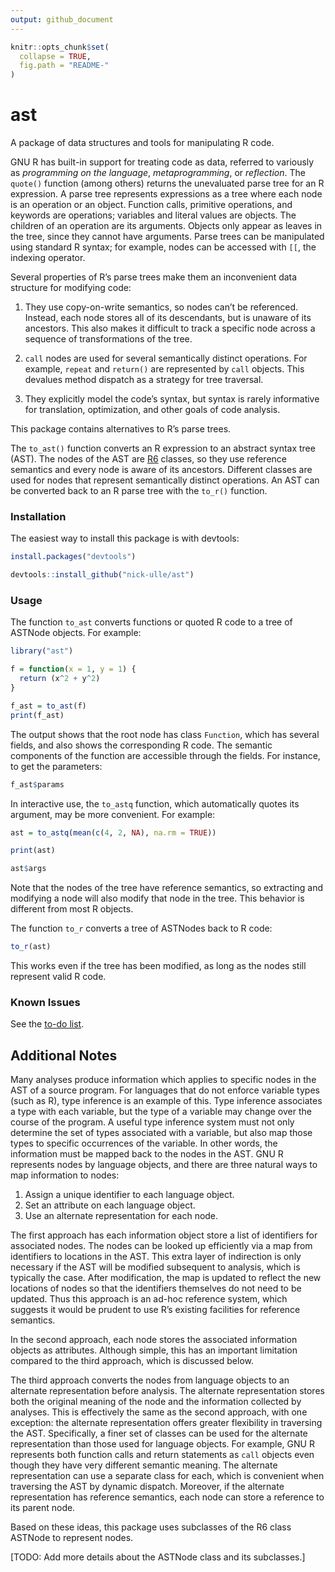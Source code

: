 ```yaml
---
output: github_document
---
```


<!-- README.md is generated from README.Rmd. Please edit that file -->

```r
knitr::opts_chunk$set(
  collapse = TRUE,
  fig.path = "README-"
)
```

# ast

A package of data structures and tools for manipulating R code.

GNU R has built-in support for treating code as data, referred to variously as
_programming on the language_, _metaprogramming_, or _reflection_. The
`quote()` function (among others) returns the unevaluated parse tree for an R
expression. A parse tree represents expressions as a tree where each node is an
operation or an object. Function calls, primitive operations, and keywords are
operations; variables and literal values are objects. The children of an
operation are its arguments. Objects only appear as leaves in the tree, since
they cannot have arguments. Parse trees can be manipulated using standard R
syntax; for example, nodes can be accessed with `[[`, the indexing operator.

Several properties of R's parse trees make them an inconvenient data structure
for modifying code:

1. They use copy-on-write semantics, so nodes can't be referenced. Instead,
   each node stores all of its descendants, but is unaware of its ancestors.
   This also makes it difficult to track a specific node across a sequence of
   transformations of the tree.

2. `call` nodes are used for several semantically distinct operations. For
   example, `repeat` and `return()` are represented by `call` objects. This
   devalues method dispatch as a strategy for tree traversal.

3. They explicitly model the code's syntax, but syntax is rarely informative
   for translation, optimization, and other goals of code analysis. 

This package contains alternatives to R's parse trees.

The `to_ast()` function converts an R expression to an abstract syntax tree
(AST). The nodes of the AST are [R6][] classes, so they use reference semantics
and every node is aware of its ancestors. Different classes are used for nodes
that represent semantically distinct operations. An AST can be converted back
to an R parse tree with the `to_r()` function.

[R6]: https://github.com/wch/R6/

### Installation

The easiest way to install this package is with devtools:

```r
install.packages("devtools")

devtools::install_github("nick-ulle/ast")
```

### Usage 

The function `to_ast` converts functions or quoted R code to a tree of ASTNode
objects. For example:
```r
library("ast")

f = function(x = 1, y = 1) {
  return (x^2 + y^2)
}

f_ast = to_ast(f)
print(f_ast)
```
The output shows that the root node has class `Function`, which has several
fields, and also shows the corresponding R code. The semantic components of the
function are accessible through the fields. For instance, to get the
parameters:
```r
f_ast$params
```

In interactive use, the `to_astq` function, which automatically quotes its
argument, may be more convenient. For example:
```r
ast = to_astq(mean(c(4, 2, NA), na.rm = TRUE))

print(ast)

ast$args
```
Note that the nodes of the tree have reference semantics, so extracting and
modifying a node will also modify that node in the tree. This behavior is
different from most R objects.

The function `to_r` converts a tree of ASTNodes back to R code:
```r
to_r(ast)
```
This works even if the tree has been modified, as long as the nodes still
represent valid R code.


### Known Issues

See the [to-do list](TODO.md).


## Additional Notes

Many analyses produce information which applies to specific nodes in the AST of
a source program. For languages that do not enforce variable types (such as R),
type inference is an example of this. Type inference associates a type with
each variable, but the type of a variable may change over the course of the
program. A useful type inference system must not only determine the set of
types associated with a variable, but also map those types to specific
occurrences of the variable. In other words, the information must be mapped
back to the nodes in the AST. GNU R represents nodes by language objects, and
there are three natural ways to map information to nodes:

1. Assign a unique identifier to each language object.
2. Set an attribute on each language object.
3. Use an alternate representation for each node.

The first approach has each information object store a list of identifiers for
associated nodes. The nodes can be looked up efficiently via a map from
identifiers to locations in the AST. This extra layer of indirection is only
necessary if the AST will be modified subsequent to analysis, which is
typically the case. After modification, the map is updated to reflect the new
locations of nodes so that the identifiers themselves do not need to be
updated. Thus this approach is an ad-hoc reference system, which suggests it
would be prudent to use R's existing facilities for reference semantics.

In the second approach, each node stores the associated information objects as
attributes. Although simple, this has an important limitation compared to the
third approach, which is discussed below.

The third approach converts the nodes from language objects to an alternate
representation before analysis. The alternate representation stores both the
original meaning of the node and the information collected by analyses. This is
effectively the same as the second approach, with one exception: the alternate
representation offers greater flexibility in traversing the AST. Specifically,
a finer set of classes can be used for the alternate representation than those
used for language objects. For example, GNU R represents both function calls
and return statements as `call` objects even though they have very different
semantic meaning. The alternate representation can use a separate class for
each, which is convenient when traversing the AST by dynamic dispatch.
Moreover, if the alternate representation has reference semantics, each node
can store a reference to its parent node.

Based on these ideas, this package uses subclasses of the R6 class ASTNode to
represent nodes.

[TODO: Add more details about the ASTNode class and its subclasses.]
